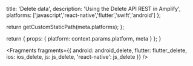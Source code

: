                   
  title: 'Delete data',
  description: 'Using the Delete API REST in Amplify',
  platforms: ['javascript','react-native','flutter','swift','android']
};

  return getCustomStaticPath(meta.platforms);
};

  return {
    props: {
      platform: context.params.platform,
      meta
    }
  };
}
          



<Fragments
  fragments={{
    android: android_delete,
    flutter: flutter_delete,
    ios: ios_delete,
    js: js_delete,
    'react-native': js_delete
  }}
/>
